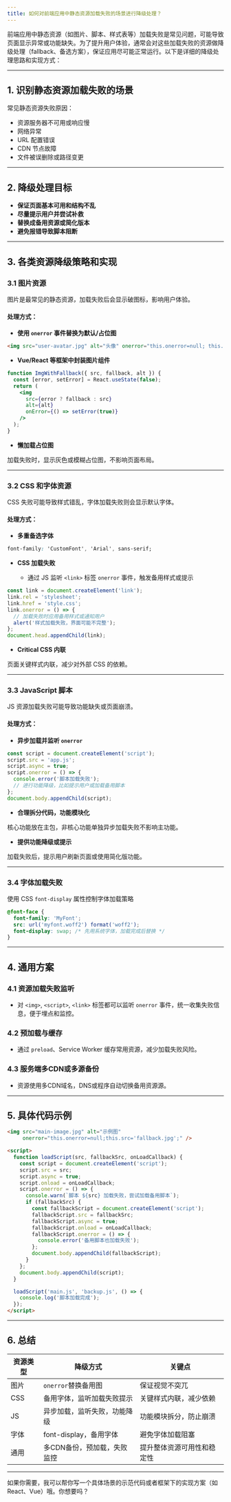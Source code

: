 ```yaml
---
title: 如何对前端应用中静态资源加载失败的场景进行降级处理？
---
```


前端应用中静态资源（如图片、脚本、样式表等）加载失败是常见问题，可能导致页面显示异常或功能缺失。为了提升用户体验，通常会对这些加载失败的资源做降级处理（fallback、备选方案），保证应用尽可能正常运行。以下是详细的降级处理思路和实现方式：

---

## 1. 识别静态资源加载失败的场景

常见静态资源失败原因：

* 资源服务器不可用或响应慢
* 网络异常
* URL 配置错误
* CDN 节点故障
* 文件被误删除或路径变更

---

## 2. 降级处理目标

* **保证页面基本可用和结构不乱**
* **尽量提示用户并尝试补救**
* **替换成备用资源或简化版本**
* **避免报错导致脚本阻断**

---

## 3. 各类资源降级策略和实现

### 3.1 图片资源

图片是最常见的静态资源，加载失败后会显示破图标，影响用户体验。

#### 处理方式：

* **使用 `onerror` 事件替换为默认/占位图**

```html
<img src="user-avatar.jpg" alt="头像" onerror="this.onerror=null; this.src='default-avatar.png';" />
```

* **Vue/React 等框架中封装图片组件**

```jsx
function ImgWithFallback({ src, fallback, alt }) {
  const [error, setError] = React.useState(false);
  return (
    <img
      src={error ? fallback : src}
      alt={alt}
      onError={() => setError(true)}
    />
  );
}
```

* **懒加载占位图**

加载失败时，显示灰色或模糊占位图，不影响页面布局。

---

### 3.2 CSS 和字体资源

CSS 失败可能导致样式错乱，字体加载失败则会显示默认字体。

#### 处理方式：

* **多重备选字体**

```css
font-family: 'CustomFont', 'Arial', sans-serif;
```

* **CSS 加载失败**

  * 通过 JS 监听 `<link>` 标签 `onerror` 事件，触发备用样式或提示

```js
const link = document.createElement('link');
link.rel = 'stylesheet';
link.href = 'style.css';
link.onerror = () => {
  // 加载失败时应用备用样式或通知用户
  alert('样式加载失败，界面可能不完整');
};
document.head.appendChild(link);
```

* **Critical CSS 内联**

页面关键样式内联，减少对外部 CSS 的依赖。

---

### 3.3 JavaScript 脚本

JS 资源加载失败可能导致功能缺失或页面崩溃。

#### 处理方式：

* **异步加载并监听 `onerror`**

```js
const script = document.createElement('script');
script.src = 'app.js';
script.async = true;
script.onerror = () => {
  console.error('脚本加载失败');
  // 进行功能降级，比如提示用户或加载备用脚本
};
document.body.appendChild(script);
```

* **合理拆分代码，功能模块化**

核心功能放在主包，非核心功能单独异步加载失败不影响主功能。

* **提供功能降级或提示**

加载失败后，提示用户刷新页面或使用简化版功能。

---

### 3.4 字体加载失败

使用 CSS `font-display` 属性控制字体加载策略

```css
@font-face {
  font-family: 'MyFont';
  src: url('myfont.woff2') format('woff2');
  font-display: swap; /* 先用系统字体，加载完成后替换 */
}
```

---

## 4. 通用方案

### 4.1 资源加载失败监听

* 对 `<img>`, `<script>`, `<link>` 标签都可以监听 `onerror` 事件，统一收集失败信息，便于埋点和监控。

### 4.2 预加载与缓存

* 通过 `preload`、Service Worker 缓存常用资源，减少加载失败风险。

### 4.3 服务端多CDN或多源备份

* 资源使用多CDN域名，DNS或程序自动切换备用资源源。

---

## 5. 具体代码示例

```html
<img src="main-image.jpg" alt="示例图" 
     onerror="this.onerror=null;this.src='fallback.jpg';" />

<script>
  function loadScript(src, fallbackSrc, onLoadCallback) {
    const script = document.createElement('script');
    script.src = src;
    script.async = true;
    script.onload = onLoadCallback;
    script.onerror = () => {
      console.warn(`脚本 ${src} 加载失败，尝试加载备用脚本`);
      if (fallbackSrc) {
        const fallbackScript = document.createElement('script');
        fallbackScript.src = fallbackSrc;
        fallbackScript.async = true;
        fallbackScript.onload = onLoadCallback;
        fallbackScript.onerror = () => {
          console.error('备用脚本也加载失败');
        };
        document.body.appendChild(fallbackScript);
      }
    };
    document.body.appendChild(script);
  }

  loadScript('main.js', 'backup.js', () => {
    console.log('脚本加载完成');
  });
</script>
```

---

## 6. 总结

| 资源类型 | 降级方式              | 关键点           |
| ---- | ----------------- | ------------- |
| 图片   | `onerror`替换备用图    | 保证视觉不突兀       |
| CSS  | 备用字体，监听加载失败提示     | 关键样式内联，减少依赖   |
| JS   | 异步加载，监听失败，功能降级    | 功能模块拆分，防止崩溃   |
| 字体   | font-display，备用字体 | 避免字体加载阻塞      |
| 通用   | 多CDN备份，预加载，失败监控   | 提升整体资源可用性和稳定性 |

---

如果你需要，我可以帮你写一个具体场景的示范代码或者框架下的实现方案（如 React、Vue）哦。你想要吗？
